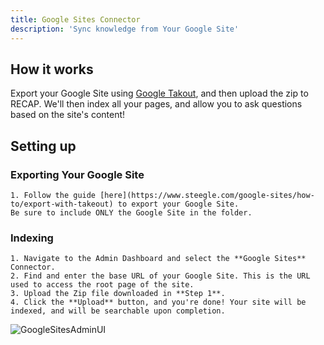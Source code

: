 ```yaml
---
title: Google Sites Connector
description: 'Sync knowledge from Your Google Site'
---
```


## How it works
Export your Google Site using [Google Takout](https://takeout.google.com/), and then upload the zip to RECAP. 
We'll then index all your pages, and allow you to ask questions based on the site's content!


## Setting up
### Exporting Your Google Site
    1. Follow the guide [here](https://www.steegle.com/google-sites/how-to/export-with-takeout) to export your Google Site.
    Be sure to include ONLY the Google Site in the folder.

### Indexing
    1. Navigate to the Admin Dashboard and select the **Google Sites** Connector.
    2. Find and enter the base URL of your Google Site. This is the URL used to access the root page of the site.
    3. Upload the Zip file downloaded in **Step 1**.
    4. Click the **Upload** button, and you're done! Your site will be indexed, and will be searchable upon completion.

![GoogleSitesAdminUI](/images/connectors/google_sites/GoogleSites.png)